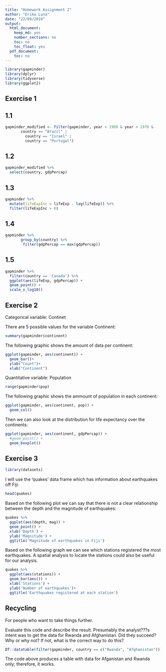 ```yaml
---
title: "Homework Assignment 2"
author: "Erika Luna"
date: "22/09/2019"
output:
  html_document:
    keep_md: yes
    number_sections: no
    toc: no
    toc_float: yes
  pdf_document:
    toc: no
---
```


```r
library(gapminder)
library(dplyr)
library(tidyverse)
library(ggplot2)
```

## Exercise 1

## 1.1

```r
gapminder_modified <- filter(gapminder, year < 1980 & year > 1970 &
       country == "Brazil" |
         country == "Israel" |
         country == "Portugal")
```

## 1.2

```r
gapminder_modified %>% 
  select(country, gdpPercap)
```

## 1.3

```r
gapminder %>% 
  mutate(lifeExpInc = lifeExp - lag(lifeExp)) %>% 
  filter(lifeExpInc > 0)

```

## 1.4

```r
gapminder %>% 
       group_by(country) %>% 
        filter(gdpPercap == max(gdpPercap))
```

## 1.5

```r
gapminder %>% 
  filter(country == 'Canada') %>% 
  ggplot(aes(lifeExp, gdpPercap)) +
  geom_point() +
  scale_x_log10()
```


## Exercise 2

Categorical variable: Continet

There are 5 possible values for the variable Continent:

```r
summary(gapminder$continent)
```

The following graphic shows the amount of data per continent:

```r
ggplot(gapminder, aes(continent)) +
  geom_bar()+
  ylab("Count")+
  xlab("Continent")
```

Quantitative variable: Population

```r
range(gapminder$pop)
```

The following graphic shows the ammount of population in each continent:

```r
ggplot(gapminder, aes(continent, pop)) +
  geom_col()
```






Then we can also look at the distribution for life expectancy over the continents:
```r
ggplot(gapminder, aes(continent, gdpPercap)) +
  #geom_point() +
  geom_boxplot()
```


## Exercise 3

```r
library(datasets)
```

I will use the 'quakes' data frame which has information about earthquakes off Fiji:

```r
head(quakes)
```

Based on the following plot we can say that there is not a clear relationship between the depth and the magnitude of earthquakes:

```r
quakes %>% 
  ggplot(aes(depth, mag)) +
  geom_point() +
  xlab('Depth') +
  ylab('Magnitude') +
  ggtitle('Magnitude of earthquakes in Fiji')
```

Based on the following graph we can see which stations registered the most earthquakes. A spatial analysis to locate the stations could also be useful for our analysis. 

```r
quakes %>% 
  ggplot(aes(stations)) +
  geom_bar(aes()) +
  xlab('Stations') +
  ylab('Number of earthquakes')+
  ggtitle('Earthquakes registered at each station')
```


## Recycling

For people who want to take things further.

Evaluate this code and describe the result. Presumably the analyst???s intent was to get the data for Rwanda and Afghanistan. Did they succeed? Why or why not? If not, what is the correct way to do this?


```r
DT::datatable(filter(gapminder, country == c("Rwanda", "Afghanistan")))
```

The code above produces a table with data for Afganistan and Rwanda only; therefore, it works.
